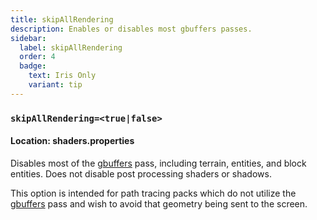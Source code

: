 ```yaml
---
title: skipAllRendering
description: Enables or disables most gbuffers passes.
sidebar:
  label: skipAllRendering
  order: 4
  badge:
    text: Iris Only
    variant: tip
---
```


### `skipAllRendering=<true|false>`

#### Location: shaders.properties

Disables most of the [gbuffers](/reference/programs/gbuffers) pass, including terrain, entities, and block entities. Does not disable post processing shaders or shadows.

This option is intended for path tracing packs which do not utilize the [gbuffers](/reference/programs/gbuffers) pass and wish to avoid that geometry being sent to the screen.